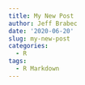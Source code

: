 ```yaml
---
title: My New Post
author: Jeff Brabec
date: '2020-06-20'
slug: my-new-post
categories:
  - R
tags:
  - R Markdown
---
```

